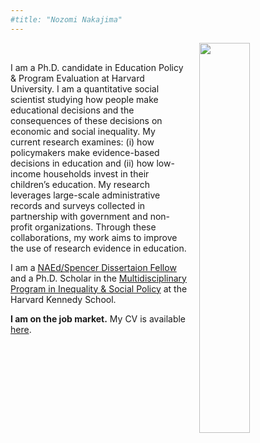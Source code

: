 ```yaml
---
#title: "Nozomi Nakajima"
---
```

<link rel="stylesheet" href=https://cdn.rawgit.com/jpswalsh/academicons/master/css/academicons.min.css type="text/css">

<img src="images/nozomi.jpg" style="width:40%; margin-left: 20px" align="right">

\  

I am a Ph.D. candidate in Education Policy & Program Evaluation at Harvard University. I am a quantitative social scientist studying how people make educational decisions and the consequences of these decisions on economic and social inequality. My current research examines: (i) how policymakers make evidence-based decisions in education and (ii) how low-income households invest in their children’s education. My research leverages large-scale administrative records and surveys collected in partnership with government and non-profit organizations. Through these collaborations, my work aims to improve the use of research evidence in education.

I am a [NAEd/Spencer Dissertaion Fellow](https://naeducation.org/2021-naed-spencer-dissertation-fellows/) and a Ph.D. Scholar in the [Multidisciplinary Program in Inequality & Social Policy](https://inequality.hks.harvard.edu/people/nozomi-nakajima) at the Harvard Kennedy School.

**I am on the job market.** My CV is available [here](files/nakajima_cv copy.pdf).


